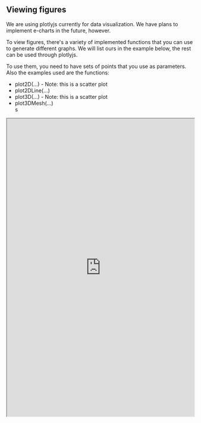 ## Viewing figures

We are using plotlyjs currently for data visualization. We have plans to implement e-charts in the future, however.

To view figures, there's a variety of implemented functions that you can use to generate different graphs. We will list ours in the example below, the rest can be used through plotlyjs.

To use them, you need to have sets of points that you use as parameters. Also the examples used are the functions:
<ul>
    <li>plot2D(...) - Note: this is a scatter plot</li>
    <li>plot2DLine(...)</li>
    <li>plot3D(...) - Note: this is a scatter plot</li>
    <li>plot3DMesh(...)</li>s
</ul>

<iframe src="https://hlab.app/s/docs/datavisualization_hbook"
    width="100%"
    height="800px">
  </iframe>